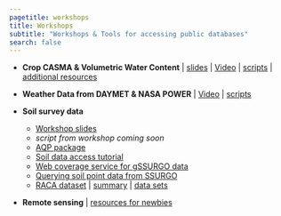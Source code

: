 ```yaml
---
pagetitle: workshops
title: Workshops
subtitle: "Workshops & Tools for accessing public databases"
search: false
---
```




- **Crop CASMA & Volumetric Water Content** | [slides](https://leombastos.github.io/bastoslab/teaching/2023-aghack-vwc/2023-aghack-vwc-pres.html#/4/1) | [Video](https://youtu.be/jaEmBvdz9j8) | [scripts](https://github.com/leombastos/2023_aghack_vwc) | [additional resources](https://leombastos.github.io/bastoslab/teaching/teaching.html)


- **Weather Data from DAYMET & NASA POWER** | [Video](https://youtu.be/r38NfwZcZPQ) | [scripts](https://github.com/adriancorrendo/AgrometR/)


- **Soil survey data** 
  - [Workshop slides](Pantone: 18-1630 TCX) 
  - *script from workshop coming soon* 
  - [AQP package](http://ncss-tech.github.io/AQP/)
  - [Soil data access tutorial](https://ncss-tech.github.io/AQP/soilDB/SDA-tutorial.html)
  - [Web coverage service for gSSURGO data](http://ncss-tech.github.io/AQP/soilDB/WCS-demonstration-01.html)
  - [Querying soil point data from SSURGO](https://ncss-tech.github.io/AQP/soilDB/SDA-point-query.html)
  - [RACA dataset](https://www.nrcs.usda.gov/resources/data-and-reports/rapid-carbon-assessment-raca) | [summary](https://www.nrcs.usda.gov/sites/default/files/2022-10/RaCA_Methodology_Sampling_Summary.pdf)  | [data sets](https://nrcs.app.box.com/s/s9bcdroihv1vyre70bkl336cdr13up7q)


- **Remote sensing** | [resources for newbies](remote-sensing-resources.qmd)

